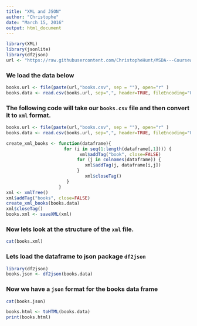 ```yaml
---
title: "XML and JSON"
author: "Christophe"
date: "March 15, 2016"
output: html_document
---
```



```r
library(XML)
library(jsonlite)
library(df2json)
url <- "https://raw.githubusercontent.com/ChristopheHunt/MSDA---Coursework/master/Data%20607/Homework/data/"
```

### We load the data below
```r
books.url <- file(paste(url,"books.csv", sep = ""), open="r" )
books.data <- read.csv(books.url, sep=",", header=TRUE, fileEncoding="UTF-8", stringsAsFactors = FALSE)
```

### The following code will take our `books.csv` file and then convert it to `xml` format. 

```r
books.url <- file(paste(url,"books.csv", sep = ""), open="r" )
books.data <- read.csv(books.url, sep=",", header=TRUE, fileEncoding="UTF-8", stringsAsFactors = FALSE)

create_xml_books <- function(dataframe){
                      for (i in seq(1:length(dataframe[,1]))) {
                            xml$addTag("book", close=FALSE)
                           for (j in colnames(dataframe)) {
                              xml$addTag(j, dataframe[i,j])
                           } 
                              xml$closeTag()
                       }
                    }
xml <- xmlTree()
xml$addTag("books", close=FALSE)
create_xml_books(books.data)
xml$closeTag()
books.xml <- saveXML(xml)
```

### Now lets look at the structure of the `xml` file. 

```r
cat(books.xml)
```

### Lets load the dataframe to json package `df2json`

```r
library(df2json)
books.json <- df2json(books.data)
```

### Now we have a `json` format for the books data frame

```r
cat(books.json)
```


```r
books.html <- toHTML(books.data)
print(books.html)
```

